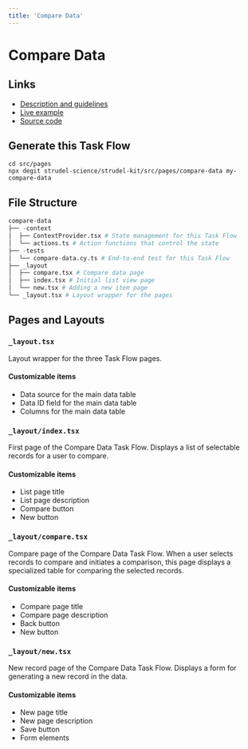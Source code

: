 ```yaml
---
title: 'Compare Data'
---
```



# Compare Data

## Links

- [Description and guidelines](https://strudel.science/design-system/task-flows/compare-data/)
- [Live example](https://strudel.science/strudel-kit/#/compare-data)
- [Source code](https://github.com/strudel-science/strudel-kit/tree/main/strudel-taskflows/src/pages/compare-data)

## Generate this Task Flow

```
cd src/pages
npx degit strudel-science/strudel-kit/src/pages/compare-data my-compare-data
```

## File Structure

```py
compare-data
├── -context
│  ├── ContextProvider.tsx # State management for this Task Flow
│  └── actions.ts # Action functions that control the state
├── -tests
│  └── compare-data.cy.ts # End-to-end test for this Task Flow
├── _layout
│  ├── compare.tsx # Compare data page
│  ├── index.tsx # Initial list view page
│  └── new.tsx # Adding a new item page
└── _layout.tsx # Layout wrapper for the pages
```

## Pages and Layouts

### `_layout.tsx`

Layout wrapper for the three Task Flow pages.

<CodeAndPreviewButtons codeUrl="#" />

#### Customizable items

- Data source for the main data table
- Data ID field for the main data table
- Columns for the main data table

<Divider />

### `_layout/index.tsx`

First page of the Compare Data Task Flow. Displays a list of selectable records for a user to compare.

<CodeAndPreviewButtons codeUrl="#" previewUrl="#" />

#### Customizable items

- List page title
- List page description
- Compare button
- New button

<Divider />

### `_layout/compare.tsx`

Compare page of the Compare Data Task Flow. When a user selects records to compare and initiates a comparison, this page displays a specialized table for comparing the selected records.

<CodeAndPreviewButtons codeUrl="#" previewUrl="#" />

#### Customizable items

- Compare page title
- Compare page description
- Back button
- New button

<Divider />

### `_layout/new.tsx`

New record page of the Compare Data Task Flow. Displays a form for generating a new record in the data.

<CodeAndPreviewButtons codeUrl="#" previewUrl="#" />

#### Customizable items

- New page title
- New page description
- Save button
- Form elements
